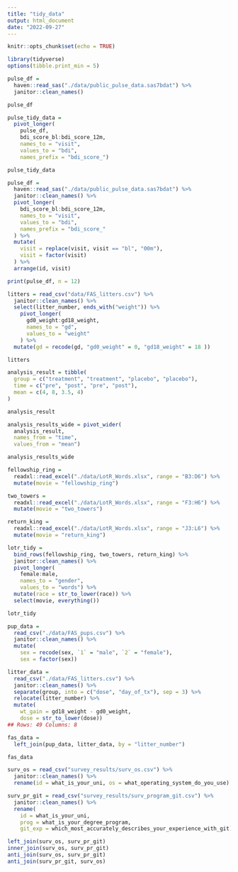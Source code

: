 ```yaml
---
title: "tidy_data"
output: html_document
date: "2022-09-27"
---
```


```r
knitr::opts_chunk$set(echo = TRUE)
```

```r
library(tidyverse)
options(tibble.print_min = 5)

```

```r
pulse_df = 
  haven::read_sas("./data/public_pulse_data.sas7bdat") %>%
  janitor::clean_names()

pulse_df
```

```r
pulse_tidy_data = 
  pivot_longer(
    pulse_df, 
    bdi_score_bl:bdi_score_12m,
    names_to = "visit", 
    values_to = "bdi",
    names_prefix = "bdi_score_")

pulse_tidy_data
```

```r
pulse_df = 
  haven::read_sas("./data/public_pulse_data.sas7bdat") %>%
  janitor::clean_names() %>%
  pivot_longer(
    bdi_score_bl:bdi_score_12m, 
    names_to = "visit", 
    values_to = "bdi",
    names_prefix = "bdi_score_"
  ) %>%
  mutate(
    visit = replace(visit, visit == "bl", "00m"),
    visit = factor(visit)
  ) %>% 
  arrange(id, visit)

print(pulse_df, n = 12)
```

```r
litters = read_csv("data/FAS_litters.csv") %>% 
  janitor::clean_names() %>% 
  select(litter_number, ends_with("weight")) %>% 
    pivot_longer(
      gd0_weight:gd18_weight,
      names_to = "gd",
      values_to = "weight"
    ) %>% 
  mutate(gd = recode(gd, "gd0_weight" = 0, "gd18_weight" = 18 ))

litters
```

```r
analysis_result = tibble(
  group = c("treatment", "treatment", "placebo", "placebo"),
  time = c("pre", "post", "pre", "post"),
  mean = c(4, 8, 3.5, 4)
)

analysis_result
```

```r
analysis_results_wide = pivot_wider(
  analysis_result, 
  names_from = "time", 
  values_from = "mean")

analysis_results_wide
```

```r
fellowship_ring = 
  readxl::read_excel("./data/LotR_Words.xlsx", range = "B3:D6") %>%
  mutate(movie = "fellowship_ring")

two_towers = 
  readxl::read_excel("./data/LotR_Words.xlsx", range = "F3:H6") %>%
  mutate(movie = "two_towers")

return_king = 
  readxl::read_excel("./data/LotR_Words.xlsx", range = "J3:L6") %>%
  mutate(movie = "return_king")
```

```r
lotr_tidy = 
  bind_rows(fellowship_ring, two_towers, return_king) %>%
  janitor::clean_names() %>%
  pivot_longer(
    female:male,
    names_to = "gender", 
    values_to = "words") %>%
  mutate(race = str_to_lower(race)) %>% 
  select(movie, everything()) 

lotr_tidy
```

```r
pup_data = 
  read_csv("./data/FAS_pups.csv") %>%
  janitor::clean_names() %>%
  mutate(
    sex = recode(sex, `1` = "male", `2` = "female"),
    sex = factor(sex)) 
```

```r
litter_data = 
  read_csv("./data/FAS_litters.csv") %>%
  janitor::clean_names() %>%
  separate(group, into = c("dose", "day_of_tx"), sep = 3) %>%
  relocate(litter_number) %>%
  mutate(
    wt_gain = gd18_weight - gd0_weight,
    dose = str_to_lower(dose))
## Rows: 49 Columns: 8
```

```r
fas_data = 
  left_join(pup_data, litter_data, by = "litter_number")

fas_data
```
```r
surv_os = read_csv("survey_results/surv_os.csv") %>% 
  janitor::clean_names() %>% 
  rename(id = what_is_your_uni, os = what_operating_system_do_you_use)

surv_pr_git = read_csv("survey_results/surv_program_git.csv") %>% 
  janitor::clean_names() %>% 
  rename(
    id = what_is_your_uni, 
    prog = what_is_your_degree_program,
    git_exp = which_most_accurately_describes_your_experience_with_git)

left_join(surv_os, surv_pr_git)
inner_join(surv_os, surv_pr_git)
anti_join(surv_os, surv_pr_git)
anti_join(surv_pr_git, surv_os)


```


